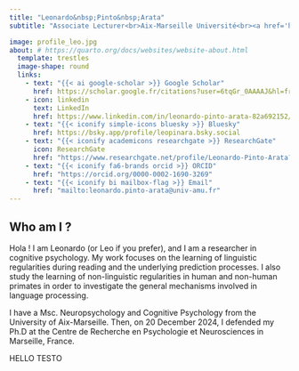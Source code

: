 ```yaml
---
title: "Leonardo&nbsp;Pinto&nbsp;Arata"
subtitle: "Associate Lecturer<br>Aix-Marseille Université<br><a href='https://crpn.univ-amu.fr/fr'>CRPN, CNRS UMR 7077 </a>"

image: profile_leo.jpg
about: # https://quarto.org/docs/websites/website-about.html
  template: trestles
  image-shape: round
  links:
    - text: "{{< ai google-scholar >}} Google Scholar"
      href: https://scholar.google.fr/citations?user=6tqGr_0AAAAJ&hl=fr
    - icon: linkedin
      text: LinkedIn
      href: https://www.linkedin.com/in/leonardo-pinto-arata-82a692152/
    - text: "{{< iconify simple-icons bluesky >}} Bluesky"
      href: https://bsky.app/profile/leopinara.bsky.social
    - text: "{{< iconify academicons researchgate >}} ResearchGate"
      icon: ResearchGate
      href: "https://www.researchgate.net/profile/Leonardo-Pinto-Arata?ev=hdr_xprf"
    - text: "{{< iconify fa6-brands orcid >}} ORCID"
      href: "https://orcid.org/0000-0002-1690-3269"
    - text: "{{< iconify bi mailbox-flag >}} Email"
      href: "mailto:leonardo.pinto-arata@univ-amu.fr"
---
```


## Who am I ?

Hola ! I am Leonardo (or Leo if you prefer), and I am a researcher in cognitive psychology. My work focuses on the learning of linguistic regularities during reading and the underlying prediction processes. I also study the learning of non-linguistic regularities in human and non-human primates in order to investigate the general mechanisms involved in language processing.

I have a Msc. Neuropsychology and Cognitive Psychology from the University of Aix-Marseille. Then, on 20 December 2024, I defended my Ph.D at the Centre de Recherche en Psychologie et Neurosciences in Marseille, France.

HELLO TESTO